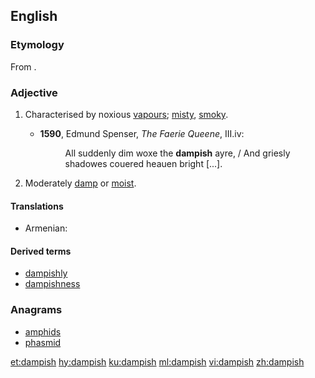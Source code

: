 ==English==

===Etymology===
From {{suffix|damp|ish|lang=en}}.

===Adjective===
{{en-adj}}

# {{label|en|obsolete}} Characterised by noxious [[vapour]]s; [[misty]], [[smoky]].
#* '''1590''', Edmund Spenser, ''The Faerie Queene'', III.iv:
#*: All suddenly dim woxe the '''dampish''' ayre, / And griesly shadowes couered heauen bright [...].
# Moderately [[damp]] or [[moist]].

====Translations====
{{trans-top|moderately damp or moist}}
* Armenian: {{t+|hy|խոնավավուն}}
{{trans-mid}}
{{trans-bottom}}

====Derived terms====
* [[dampishly]]
* [[dampishness]]

===Anagrams===
* [[amphids#English|amphids]]
* [[phasmid#English|phasmid]]

[[et:dampish]]
[[hy:dampish]]
[[ku:dampish]]
[[ml:dampish]]
[[vi:dampish]]
[[zh:dampish]]